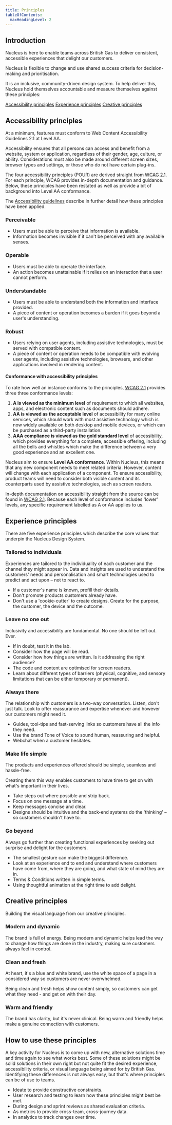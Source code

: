 ```yaml
---
title: Principles
tableOfContents:
  maxHeadingLevel: 2
---
```


## Introduction

<div class="purpose">
Nucleus is here to enable teams across British Gas to deliver consistent, accessible experiences that delight our customers.
</div>

Nucleus is flexible to change and use shared success criteria for decision-making and prioritisation.

It is an inclusive, community-driven design system. To help deliver this, Nucleus hold themselves accountable and measure themselves against these principles:

[Accessibility principles](#accessibility-principles)
[Experience principles](#experience-principles)
[Creative principles](#creative-principles)

## Accessibility principles

At a minimum, features must conform to Web Content Accessibility Guidelines 2.1 at Level AA.

Accessibility ensures that all persons can access and benefit from a website, system or application, regardless of their gender, age, culture, or ability. Considerations must also be made around different screen sizes, browser types and settings, or those who do not have certain plug-ins.

The four accessibility principles (POUR) are derived straight from [WCAG 2.1](https://www.w3.org/TR/WCAG21/). For each principle, WCAG provides in-depth documentation and guidance. Below, these principles have been restated as well as provide a bit of background into Level AA conformance.

The [Accessibility guidelines](/guidelines/accessibility) describe in further detail how these principles have been applied.

### Perceivable

- Users must be able to perceive that information is available.
- Information becomes invisible if it can't be perceived with any available senses.

### Operable

- Users must be able to operate the interface.
- An action becomes unattainable if it relies on an interaction that a user cannot perform.

### Understandable

- Users must be able to understand both the information and interface provided.
- A piece of content or operation becomes a burden if it goes beyond a user's understanding.

### Robust

- Users relying on user agents, including assistive technologies, must be served with compatible content.
- A piece of content or operation needs to be compatible with evolving user agents, including assistive technologies, browsers, and other applications involved in rendering content.
  
#### Conformance with accessibility principles

To rate how well an instance conforms to the principles, [WCAG 2.1](https://www.w3.org/TR/WCAG21/#perceivable) provides three three conformance levels:

1. **A is viewed as the minimum level** of requirement to which all websites, apps, and electronic content such as documents should adhere.
2. **AA is viewed as the acceptable level** of accessibility for many online services, which should work with most assistive technology which is now widely available on both desktop and mobile devices, or which can be purchased as a third-party installation.
3. **AAA compliance is viewed as the gold standard level** of accessibility, which provides everything for a complete, accessible offering, including all the bells and whistles which make the difference between a very good experience and an excellent one.

Nucleus aim to ensure **Level AA conformance**. Within Nucleus, this means that any new component needs to meet related criteria. However, content will change with each application of a component. To ensure accessibility, product teams will need to consider both visible content and its counterparts used by assistive technologies, such as screen readers.

In-depth documentation on accessibility straight from the source can be found in [WCAG 2.1](https://www.w3.org/TR/WCAG21/#location). Because each level of conformance includes 'lower' levels, any specific requirement labelled as A or AA applies to us.

## Experience principles

There are five experience principles which describe the core values that underpin the Nucleus Design System.

### Tailored to individuals

 Experiences are tailored to the individuality of each customer and the channel they might appear in. Data and insights are used to understand the customers' needs and personalisation and smart technologies used to predict and act upon – not to react to.

- If a customer's name is known, prefill their details.
- Don't promote products customers already have.
- Don't use a 'cookie-cutter' to create designs. Create for the purpose, the customer, the device and the outcome.

### Leave no one out

Inclusivity and accessibility are fundamental. No one should be left out. Ever.

- If in doubt, test it in the lab.
- Consider how the page will be read.
- Consider how how things are written. Is it addressing the right audience?
- The code and content are optimised for screen readers.
- Learn about different types of barriers (physical, cognitive, and sensory limitations that can be either temporary or permanent).

### Always there

The relationship with customers is a two-way conversation. Listen, don't just talk. Look to offer reassurance and expertise whenever and however our customers might need it.

- Guides, tool-tips and fast-serving links so customers have all the info they need.
- Use the brand Tone of Voice to sound human, reassuring and helpful.
- Webchat when a customer hesitates.

### Make life simple

The products and experiences offered should be simple, seamless and hassle-free.

Creating them this way enables customers to have time to get on with what's important in their lives.

- Take steps out where possible and strip back.
- Focus on one message at a time.
- Keep messages concise and clear.
- Designs should be intuitive and the back-end systems do the 'thinking' – so customers shouldn't have to.

### Go beyond

Always go further than creating functional experiences by seeking out surprise and delight for the customers.

- The smallest gesture can make the biggest difference.
- Look at an experience end to end and understand where customers have come from, where they are going, and what state of mind they are in.
- Terms & Conditions written in simple terms.
- Using thoughtful animation at the right time to add delight.

## Creative principles

Building the visual language from our creative principles.

### Modern and dynamic

The brand is full of energy. Being modern and dynamic helps lead the way to change how things are done in the industry, making sure customers always feel in control.

### Clean and fresh

At heart, it's a blue and white brand, use the white space of a page in a considered way so customers are never overwhelmed.

Being clean and fresh helps show content simply, so customers can get what they need - and get on with their day.

### Warm and friendly

The brand has clarity, but it's never clinical. Being warm and friendly helps make a genuine connection with customers.

## How to use these principles

A key activity for Nucleus is to come up with new, alternative solutions time and time again to see what works best. Some of these solutions might be solid solutions in their own right but not quite fit the desired experience, accessibility criteria, or visual language being aimed for by British Gas. Identifying these differences is not always easy, but that's where principles can be of use to teams.

- Ideate to provide constructive constraints.
- User research and testing to learn how these principles might best be met.
- During design and sprint reviews as shared evaluation criteria.
- As metrics to provide cross-team, cross-journey data.
- In analytics to track changes over time.
